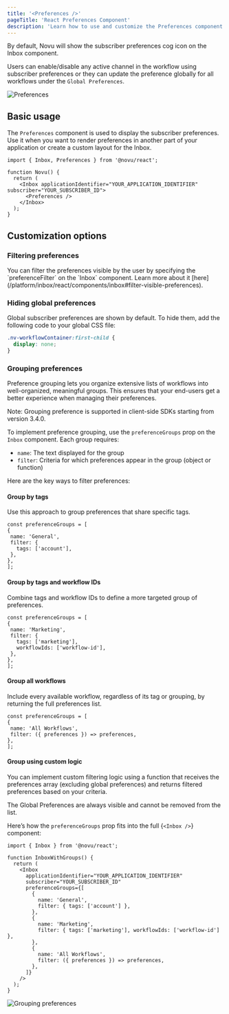 ```yaml
---
title: '<Preferences />'
pageTitle: 'React Preferences Component'
description: 'Learn how to use and customize the Preferences component in React to manage notification settings.'
---
```


By default, Novu will show the subscriber preferences cog icon on the Inbox component.

Users can enable/disable any active channel in the workflow using subscriber preferences or they can update the preference globally for all workflows under the `Global Preferences`.

![Preferences](/images/inbox/preferences@2x.png)

## Basic usage

The `Preferences` component is used to display the subscriber preferences. Use it when you want to render preferences in another part of your application or create a custom layout for the Inbox.

```tsx
import { Inbox, Preferences } from '@novu/react';

function Novu() {
  return (
    <Inbox applicationIdentifier="YOUR_APPLICATION_IDENTIFIER" subscriber="YOUR_SUBSCRIBER_ID">
      <Preferences />
    </Inbox>
  );
}
```

## Customization options

### Filtering preferences

<Callout type="info">
  You can filter the preferences visible by the user by specifying the `preferenceFilter` on the
  `Inbox` component. Learn more about it
  [here](/platform/inbox/react/components/inbox#filter-visible-preferences).
</Callout>

### Hiding global preferences

Global subscriber preferences are shown by default. To hide them, add the following code to your global CSS file:

```css
.nv-workflowContainer:first-child {
  display: none;
}
```

### Grouping preferences

Preference grouping lets you organize extensive lists of workflows into well-organized, meaningful groups. This ensures that your end-users get a better experience when managing their preferences.
 
<Callout type="info">
  Note: Grouping preference is supported in client-side SDKs starting from version 3.4.0.
</Callout>

To implement preference grouping, use the `preferenceGroups` prop on the `Inbox` component. Each group requires:

- `name`: The text displayed for the group
- `filter`: Criteria for which preferences appear in the group (object or function)

Here are the key ways to filter preferences:

#### Group by tags

Use this approach to group preferences that share specific tags.

   ```tsx
   const preferenceGroups = [
  {
    name: 'General',
    filter: {
      tags: ['account'],
    },
  },
];
   ```

#### Group by tags and workflow IDs

Combine tags and workflow IDs to define a more targeted group of preferences.

   ```tsx
   const preferenceGroups = [
  {
    name: 'Marketing',
    filter: {
      tags: ['marketing'],
      workflowIds: ['workflow-id'],
    },
  },
];

   ```

#### Group all workflows

Include every available workflow, regardless of its tag or grouping, by returning the full preferences list.

   ```tsx
   const preferenceGroups = [
  {
    name: 'All Workflows',
    filter: ({ preferences }) => preferences,
  },
];
  ```


#### Group using custom logic

You can implement custom filtering logic using a function that receives the preferences array (excluding global preferences) and returns filtered preferences based on your criteria.

<Callout type="info">
  The Global Preferences are always visible and cannot be removed from the list.
</Callout>

Here’s how the `preferenceGroups` prop fits into the full <Method href="/platform/inbox/react/components/inbox">{`<Inbox />`}</Method> component:

```tsx
import { Inbox } from '@novu/react';

function InboxWithGroups() {
  return (
    <Inbox
      applicationIdentifier="YOUR_APPLICATION_IDENTIFIER"
      subscriber="YOUR_SUBSCRIBER_ID"
      preferenceGroups={[
        {
          name: 'General',
          filter: { tags: ['account'] },
        },
        {
          name: 'Marketing',
          filter: { tags: ['marketing'], workflowIds: ['workflow-id'] },
        },
        {
          name: 'All Workflows',
          filter: ({ preferences }) => preferences,
        },
      ]}
    />
  );
}
```

<img
  src="/images/inbox/preference-groups.png"
  alt="Grouping preferences"
  className="rounded-lg border w-[800px]"
/>